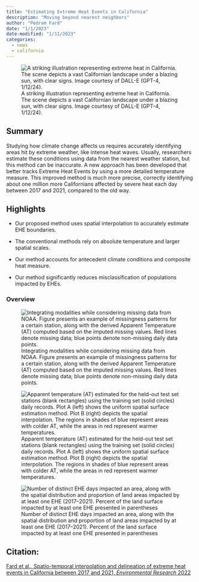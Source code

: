 ```yaml
---
title: "Estimating Extreme Heat Events in California"
description: "Moving beyond nearest neighbors"
author: "Pedram Fard"
date: "1/1/2023"
date-modified: "1/11/2023"
categories:
  - news
  - california
---
```


![A striking illustration representing extreme heat in California. The scene depicts a vast Californian landscape under a blazing sun, with clear signs. Image courtesy of DALL-E (GPT-4, 1/12/24).](img/california_dalle.png)

## Summary

Studying how climate change affects us requires accurately identifying areas hit by extreme weather, like intense heat waves. Usually, researchers estimate these conditions using data from the nearest weather station, but this method can be inaccurate. A new approach has been developed that better tracks Extreme Heat Events by using a more detailed temperature measure. This improved method is much more precise, correctly identifying about one million more Californians affected by severe heat each day between 2017 and 2021, compared to the old way.

## Highlights

-   Our proposed method uses spatial interpolation to accurately estimate EHE boundaries.

-   The conventional methods rely on absolute temperature and larger spatial scales.

-   Our method accounts for antecedent climate conditions and composite heat measure.

-   Our method significantly reduces misclassification of populations impacted by EHEs.

### Overview

![Integrating modalities while considering missing data from NOAA. Figure presents an example of missingness patterns for a certain station, along with the derived Apparent Temperature (AT) computed based on the imputed missing values. Red lines denote missing data; blue points denote non-missing daily data points.](img/ca_fig2.jpeg){fig-align="center"}

![Apparent temperature (AT) estimated for the held-out test set stations (blank rectangles) using the training set (solid circles) daily records. Plot A (left) shows the uniform spatial surface estimation method. Plot B (right) depicts the spatial interpolation. The regions in shades of blue represent areas with colder AT, while the areas in red represent warmer temperatures.](img/ca_fig3.jpeg){fig-align="center"}

![Number of distinct EHE days impacted an area, along with the spatial distribution and proportion of land areas impacted by at least one EHE (2017–2021). Percent of the land surface impacted by at least one EHE presented in parentheses](img/ca_fig4.jpeg){fig-align="center"}

## Citation:

[Fard et al., Spatio-temporal interpolation and delineation of extreme heat events in California between 2017 and 2021, *Environmental Research* 2022](https://www.sciencedirect.com/science/article/pii/S0013935123017887)
